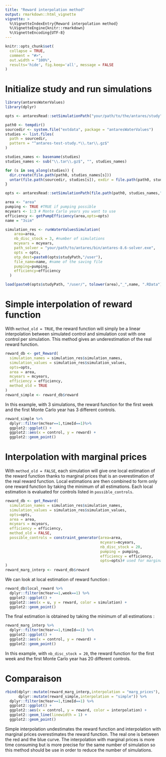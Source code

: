 ```yaml
---
title: "Reward interpolation method"
output: rmarkdown::html_vignette
vignette: >
  %\VignetteIndexEntry{Reward interpolation method}
  %\VignetteEngine{knitr::rmarkdown}
  %\VignetteEncoding{UTF-8}
---
```


```r
knitr::opts_chunk$set(
  collapse = TRUE,
  comment = "#>",
  out.width = "100%",
  results='hide', fig.keep='all', message = FALSE
)
```

# Initialize study and run simulations
```r
library(antaresWaterValues)
library(dplyr)
```

```r
opts <- antaresRead::setSimulationPath("your/path/to/the/antares/study","input")
```

```r
path0 <- tempdir()
sourcedir <- system.file("extdata", package = "antaresWaterValues")
studies <- list.files(
  path = sourcedir,
  pattern = "^antares-test-study.*\\.tar\\.gz$"
)

studies_names <- basename(studies)
studies_names <- sub("\\.tar\\.gz$", "", studies_names)

for (s in seq_along(studies)) {
  dir.create(file.path(path0, studies_names[s]))
  untar(file.path(sourcedir, studies[s]), exdir = file.path(path0, studies_names[s]))
}

opts <- antaresRead::setSimulationPath(file.path(path0, studies_names,"test_case"),"input")
```

```r
area <- "area"
pumping <- TRUE #TRUE if pumping possible
mcyears <- 1:3 # Monte Carlo years you want to use
efficiency <- getPumpEfficiency(area,opts=opts)
name = "3sim"
```

```r
simulation_res <- runWaterValuesSimulation(
    area=area,
    nb_disc_stock = 3, #number of simulations
    mcyears = mcyears,
    path_solver = "your/path/to/antares/bin/antares-8.6-solver.exe",
    opts = opts,
    otp_dest=paste0(opts$studyPath,"/user"),
    file_name=name, #name of the saving file
    pumping=pumping,
    efficiency=efficiency
  )
```

```r
load(paste0(opts$studyPath, "/user/", tolower(area),"_",name, ".RData"))
```
# Simple interpolation of reward function

With `method_old = TRUE`, the reward function will simply be a linear interpolation between simulated control and simulation cost with one control per simulation. This method gives an underestimation of the real reward function.
```r
reward_db <- get_Reward(
  simulation_names = simulation_res$simulation_names,
  simulation_values = simulation_res$simulation_values,
  opts=opts,
  area = area,
  mcyears = mcyears,
  efficiency = efficiency,
  method_old = TRUE
)
reward_simple <- reward_db$reward
```
In this example, with 3 simulations, the reward function for the first week and the first Monte Carlo year has 3 different controls.
```r
reward_simple %>% 
  dplyr::filter(mcYear==1,timeId==1)%>%
  ggplot2::ggplot() +
  ggplot2::aes(x = control, y = reward) +
  ggplot2::geom_point()
```

# Interpolation with marginal prices

With `method_old = FALSE`, each simulation will give one local estimation of the reward function thanks to marginal prices that is an overestimation of the real reward function. Local estimations are then combined to form only one reward function by taking the minimum of all estimations. Each local estimation is evaluated for controls listed in `possible_controls`.
```r
reward_db <- get_Reward(
  simulation_names = simulation_res$simulation_names,
  simulation_values = simulation_res$simulation_values,
  opts=opts,
  area = area,
  mcyears = mcyears,
  efficiency = efficiency,
  method_old = FALSE,
  possible_controls = constraint_generator(area=area,
                                           mcyears=mcyears,
                                           nb_disc_stock = 20,
                                           pumping = pumping,
                                           efficiency = efficiency,
                                           opts=opts)# used for marginal prices interpolation
)
reward_marg_interp <- reward_db$reward
```
We can look at local estimation of reward function :

```r
reward_db$local_reward %>% 
  dplyr::filter(mcYear==1,week==1) %>%
  ggplot2::ggplot() +
  ggplot2::aes(x = u, y = reward, color = simulation) +
  ggplot2::geom_point()
```

The final estimation is obtained by taking the minimum of all estimations :
```r
reward_marg_interp %>% 
  dplyr::filter(mcYear==1,timeId==1) %>%
  ggplot2::ggplot() +
  ggplot2::aes(x = control, y = reward) +
  ggplot2::geom_point()
```

In this example, with `nb_disc_stock = 20`, the reward function for the first week and the first Monte Carlo year has 20 different controls.

# Comparaison 

```r
rbind(dplyr::mutate(reward_marg_interp,interpolation = "marg_prices"),
      dplyr::mutate(reward_simple,interpolation = "simple")) %>%
  dplyr::filter(mcYear==1,timeId==1) %>%
  ggplot2::ggplot() +
  ggplot2::aes(x = control, y = reward, color = interpolation) +
  ggplot2::geom_line(linewidth = 1) +
  ggplot2::geom_point()
```

Simple interpolation undestimates the reward function and interpolation with marginal prices overestimates the reward function. The real one is between the red and the blue curve. The interpolation with marginal prices is more time consuming but is more precise for the same number of simulation so this method should be use in order to reduce the number of simulations. 

